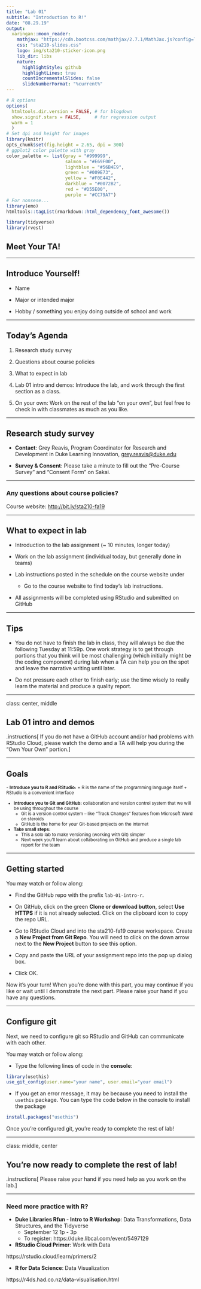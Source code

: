 ```yaml
---
title: "Lab 01"
subtitle: "Introduction to R!"
date: "08.29.19"
output:
  xaringan::moon_reader:
    mathjax: "https://cdn.bootcss.com/mathjax/2.7.1/MathJax.js?config=TeX-MML-AM_HTMLorMML"
    css: "sta210-slides.css"
    logo: img/sta210-sticker-icon.png
    lib_dir: libs
    nature:
      highlightStyle: github
      highlightLines: true
      countIncrementalSlides: false
      slideNumberFormat: "%current%"
---
```


```r
# R options
options(
  htmltools.dir.version = FALSE, # for blogdown
  show.signif.stars = FALSE,     # for regression output
  warm = 1
  )
# Set dpi and height for images
library(knitr)
opts_chunk$set(fig.height = 2.65, dpi = 300) 
# ggplot2 color palette with gray
color_palette <- list(gray = "#999999", 
                      salmon = "#E69F00", 
                      lightblue = "#56B4E9", 
                      green = "#009E73", 
                      yellow = "#F0E442", 
                      darkblue = "#0072B2", 
                      red = "#D55E00", 
                      purple = "#CC79A7")
# For nonsese...
library(emo)
htmltools::tagList(rmarkdown::html_dependency_font_awesome())
```

```r
library(tidyverse)
library(rvest)
```

## Meet Your TA!

---

## Introduce Yourself!

- Name

- Major or intended major

- Hobby / something you enjoy doing outside of school and work

---

## Today's Agenda

1. Research study survey

2. Questions about course policies

3. What to expect in lab

4. Lab 01 intro and demos: Introduce the lab, and work through the first section as a class.

5. On your own: Work on the rest of the lab "on your own", but feel free to check in with classmates as much as you like.

---

## Research study survey

- **Contact**: Grey Reavis, Program Coordinator for Research and Development in Duke Learning Innovation,  [grey.reavis@duke.edu](mailto:grey.reavis@duke.edu)

- **Survey & Consent**: Please take a minute to fill out the "Pre-Course Survey" and "Consent Form" on Sakai.

---

### Any questions about course policies?

Course website: [http://bit.ly/sta210-fa19](http://bit.ly/sta210-fa19)

---

## What to expect in lab

- Introduction to the lab assignment (~ 10 minutes, longer today)

- Work on the lab assignment (individual today, but generally done in teams)

- Lab instructions posted in the schedule on the course website under <i class="fa fa-file-code-o fa-lg"></i>
    + Go to the course website to find today's lab instructions.

- All assignments will be completed using RStudio and submitted on GitHub 

---

## Tips

- You do not have to finish the lab in class, they will always be due the following Tuesday at 11:59p. One work strategy is to get through portions that you think will be most challenging (which initially might be the coding component) during lab when a TA can help you on the spot and leave the narrative writing until later.

- Do not pressure each other to finish early; use the time wisely to really learn the material and produce a quality report.

---

class: center, middle

## Lab 01 intro and demos

.instructions[
If you do not have a GitHub account and/or had problems with RStudio Cloud, please watch the demo and a TA will help you during the "Own Your Own" portion.
]

---

## Goals

<small>
- **Introduce you to R and RStudio:**
    + R is the name of the programming language itself 
    + RStudio is a convenient interface


- **Introduce you to Git and GitHub:** collaboration and version control system that we will be using throughout the course
    + Git is a version control system -- like "Track Changes" features from Microsoft Word on steroids
    + GitHub is the home for your Git-based projects on the internet
    
- **Take small steps:**
    + This a solo lab to make versioning (working with Git) simpler
    + Next week you’ll learn about collaborating on GitHub and produce a single lab report for the team

</small>

---

## Getting started

You may watch or follow along: 

- Find the GitHub repo with the prefix `lab-01-intro-r`. 

- On GitHub, click on the green **Clone or download button**, select **Use HTTPS** if it is not already selected. Click on the clipboard icon to copy the repo URL.

- Go to RStudio Cloud and into the sta210-fa19 course workspace. Create a **New Project from Git Repo**. You will need to click on the down arrow next to the **New Project** button to see this option.

- Copy and paste the URL of your assignment repo into the pop up dialog box.

- Click OK.

Now it's your turn! When you're done with this part, you may continue if you like or wait until I demonstrate the next part. Please raise your hand if you have any questions.

---

## Configure git

Next, we need to configure git so RStudio and GitHub can communicate with each other. 

You may watch or follow along: 

- Type the following lines of code in the **console**: 

```r
library(usethis)
use_git_config(user.name="your name", user.email="your email")
```

- If you get an error message, it may be because you need to install the `usethis` package. You can type the code below in the console to install the package

```r
install.packages("usethis")
```

Once you're configured git, you're ready to complete the rest of lab!\

---

class: middle, center

## You're now ready to complete the rest of lab!

.instructions[
Please raise your hand if you need help as you work on the lab.
]

---

### Need more practice with R? 

- **Duke Libraries Rfun - Intro to R Workshop**: Data Transformations, Data Structures, and the Tidyverse
  - September 12 1p - 3p
  - To register: https://duke.libcal.com/event/5497129

- **RStudio Cloud Primer**: Work with Data

https://rstudio.cloud/learn/primers/2

- **R for Data Science**: Data Visualization

https://r4ds.had.co.nz/data-visualisation.html
